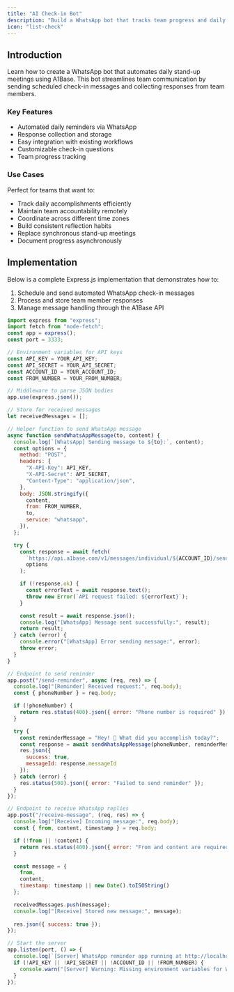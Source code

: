 ```yaml
---
title: "AI Check-in Bot"
description: "Build a WhatsApp bot that tracks team progress and daily accomplishments"
icon: "list-check"
---
```


## Introduction

Learn how to create a WhatsApp bot that automates daily stand-up meetings using A1Base. This bot streamlines team communication by sending scheduled check-in messages and collecting responses from team members.

### Key Features

- Automated daily reminders via WhatsApp
- Response collection and storage
- Easy integration with existing workflows
- Customizable check-in questions
- Team progress tracking

### Use Cases

Perfect for teams that want to:
- Track daily accomplishments efficiently
- Maintain team accountability remotely
- Coordinate across different time zones
- Build consistent reflection habits
- Replace synchronous stand-up meetings
- Document progress asynchronously

## Implementation

Below is a complete Express.js implementation that demonstrates how to:
1. Schedule and send automated WhatsApp check-in messages
2. Process and store team member responses
3. Manage message handling through the A1Base API

```javascript checkin-bot.js
import express from "express";
import fetch from "node-fetch";
const app = express();
const port = 3333;

// Environment variables for API keys
const API_KEY = YOUR_API_KEY;
const API_SECRET = YOUR_API_SECRET;
const ACCOUNT_ID = YOUR_ACCOUNT_ID;
const FROM_NUMBER = YOUR_FROM_NUMBER;

// Middleware to parse JSON bodies
app.use(express.json());

// Store for received messages
let receivedMessages = [];

// Helper function to send WhatsApp message
async function sendWhatsAppMessage(to, content) {
  console.log(`[WhatsApp] Sending message to ${to}:`, content);
  const options = {
    method: "POST",
    headers: {
      "X-API-Key": API_KEY,
      "X-API-Secret": API_SECRET,
      "Content-Type": "application/json",
    },
    body: JSON.stringify({
      content,
      from: FROM_NUMBER,
      to,
      service: "whatsapp",
    }),
  };

  try {
    const response = await fetch(
      `https://api.a1base.com/v1/messages/individual/${ACCOUNT_ID}/send`,
      options
    );

    if (!response.ok) {
      const errorText = await response.text();
      throw new Error(`API request failed: ${errorText}`);
    }

    const result = await response.json();
    console.log("[WhatsApp] Message sent successfully:", result);
    return result;
  } catch (error) {
    console.error("[WhatsApp] Error sending message:", error);
    throw error;
  }
}

// Endpoint to send reminder
app.post("/send-reminder", async (req, res) => {
  console.log("[Reminder] Received request:", req.body);
  const { phoneNumber } = req.body;

  if (!phoneNumber) {
    return res.status(400).json({ error: "Phone number is required" });
  }

  try {
    const reminderMessage = "Hey! 👋 What did you accomplish today?";
    const response = await sendWhatsAppMessage(phoneNumber, reminderMessage);
    res.json({
      success: true,
      messageId: response.messageId
    });
  } catch (error) {
    res.status(500).json({ error: "Failed to send reminder" });
  }
});

// Endpoint to receive WhatsApp replies
app.post("/receive-message", (req, res) => {
  console.log("[Receive] Incoming message:", req.body);
  const { from, content, timestamp } = req.body;

  if (!from || !content) {
    return res.status(400).json({ error: "From and content are required" });
  }

  const message = {
    from,
    content,
    timestamp: timestamp || new Date().toISOString()
  };

  receivedMessages.push(message);
  console.log("[Receive] Stored new message:", message);
  
  res.json({ success: true });
});

// Start the server
app.listen(port, () => {
  console.log(`[Server] WhatsApp reminder app running at http://localhost:${port}`);
  if (!API_KEY || !API_SECRET || !ACCOUNT_ID || !FROM_NUMBER) {
    console.warn("[Server] Warning: Missing environment variables for WhatsApp integration");
  }
});

```


